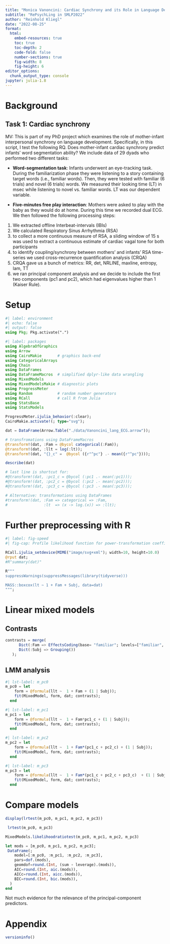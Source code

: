 ```yaml
---
title: "Monica Vanoncini: Cardiac Synchrony and its Role in Language Development"
subtitle: "RePsychLing in SMLP2022"
author: "Reinhold Kliegl"
date: "2022-08-25"
format: 
  html:
    embed-resources: true
    toc: true
    toc-depth: 2
    code-fold: false
    number-sections: true
    fig-width: 8
    fig-height: 6
editor_options: 
  chunk_output_type: console
jupyter: julia-1.8
---
```


# Background 

## Task 1: Cardiac synchrony 

MV: This is part of my PhD project which examines the role of mother-infant interpersonal synchrony on language development. Specifically, in this script, I test the following RQ. Does mother-infant cardiac synchrony predict infants' word segmentation ability? We include data of 29 dyads who performed two different tasks: 

* **Word-segmentation task**: Infants underwent an eye-tracking task. During the familiarization phase they were listening to a story containing target words (i.e., familiar words). Then, they were tested with familiar (6 trials) and novel (6 trials) words. We measured their looking time (LT) in msec while listening to novel vs. familiar words. LT was our dependent variable.

* **Five-minutes free play interaction**: Mothers were asked to play with the baby as they would do at home. During this time we recorded dual ECG. We then followed the following processing steps: 
1. We extracted offline Interbeat-intervals (IBIs) 
2. We calculated Respiratory Sinus Arrhythmia (RSA) 
3. to collect a more continuous measure of RSA, a sliding window of 15 s was used to extract a continuous estimate of cardiac vagal tone for both participants 
4. to identify coupling/synchrony between mothers' and infants' RSA time-series we used cross-recurrence quantification analysis (CRQA) 
5. CRQA gave us a bunch of metrics: RR, det, NRLINE, maxline, entropy, lam, TT 
6. we ran principal component analysis and we decide to include the first two components (pc1 and pc2), which had eigenvalues higher than 1 (Kaiser Rule).

# Setup

```julia
#| label: environment
#| echo: false
#| output: false
using Pkg; Pkg.activate(".")
```

```julia
#| label: packages
using AlgebraOfGraphics
using Arrow
using CairoMakie       # graphics back-end
using CategoricalArrays
using Chain
using DataFrames
using DataFrameMacros  # simplified dplyr-like data wrangling 
using MixedModels
using MixedModelsMakie # diagnostic plots
using ProgressMeter
using Random           # random number generators
using RCall            # call R from Julia
using StatsBase
using StatsModels

ProgressMeter.ijulia_behavior(:clear);
CairoMakie.activate!(; type="svg");
```

```julia
dat = DataFrame(Arrow.Table("./data/Vanoncini_lang_ECG.arrow"));

# transfromations using DataFrameMacros
@transform!(dat, :Fam = @bycol categorical(:Fam));
@transform!(dat, :llt = log(:lt));
@transform!(dat, "{}_c" =  @bycol ({r"^pc"} .- mean({r"^pc"})));

describe(dat)

# last line is shortcut for:
#@transform!(dat, :pc1_c = @bycol (:pc1 .- mean(:pc1)));
#@transform!(dat, :pc2_c = @bycol (:pc2 .- mean(:pc2)));
#@transform!(dat, :pc3_c = @bycol (:pc3 .- mean(:pc3)));

# Alternative: transformations using DataFrames
#transform!(dat, :Fam => categorical => :Fam,
#                :lt  => (x -> log.(x)) => :llt);

```

# Further preprocessing with R

```julia
#| label: fig-speed 
#| fig-cap: Profile likelihood function for power-transformation coefficient λ (Box & Cox, 1964). Also shown is the 95% confidence interval.  A log-transformation is indicated for λ = 0. 

RCall.ijulia_setdevice(MIME("image/svg+xml"); width=10, height=10.0)
@rput dat;
#R"summary(dat)"

R"""
suppressWarnings(suppressMessages(library(tidyverse)))

MASS::boxcox(lt ~ 1 + Fam + Subj, data=dat)
""";
```

# Linear mixed models 

## Contrasts

```julia
contrasts = merge(
      Dict(:Fam => EffectsCoding(base= "familiar"; levels=["familiar", "novel"])),
      Dict(:Subj => Grouping())
   );
```

## LMM analysis

```julia
#| lst-label: m_pc0
m_pc0 = let 
    form = @formula(llt ~  1 + Fam + (1 | Subj));
    fit(MixedModel, form, dat; contrasts);
  end
```

```julia
#| lst-label: m_pc1
m_pc1 = let 
    form = @formula(llt ~  1 + Fam*pc1_c + (1 | Subj));
    fit(MixedModel, form, dat; contrasts);
  end
```

```julia
#| lst-label: m_pc2
m_pc2 = let 
    form = @formula(llt ~  1 + Fam*(pc1_c + pc2_c) + (1 | Subj));
    fit(MixedModel, form, dat; contrasts);
  end
```

```julia
#| lst-label: m_pc3
m_pc3 = let 
    form = @formula(llt ~  1 + Fam*(pc1_c + pc2_c + pc3_c)  + (1 | Subj));
    fit(MixedModel, form, dat; contrasts);
  end
```

# Compare models

```julia
display(lrtest(m_pc0, m_pc1, m_pc2, m_pc3))

 lrtest(m_pc0, m_pc3)
```

```julia
MixedModels.likelihoodratiotest(m_pc0, m_pc1, m_pc2, m_pc3)
```

```julia
let mods = [m_pc0, m_pc1, m_pc2, m_pc3];
 DataFrame(;
    model=[:m_pc0, :m_pc1, :m_pc2, :m_pc3],
    pars=dof.(mods),
    geomdof=round.(Int, (sum ∘ leverage).(mods)),
    AIC=round.(Int, aic.(mods)),
    AICc=round.(Int, aicc.(mods)),
    BIC=round.(Int, bic.(mods)),
  )
end
```

Not much evidence for the relevance of the principal-component predictors.

# Appendix
```julia
versioninfo()
```

